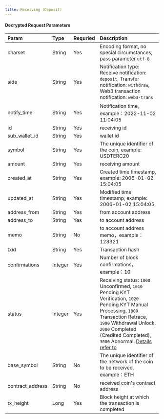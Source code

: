 ---
title: Receiving (Deposit)
---

#### Decrypted Request Parameters


| Param            | Type    | Requried | Description                                                  |
| :--------------- | :------ | :------- | :----------------------------------------------------------- |
| charset          | String  | Yes      | Encoding format, no special circumstances, pass parameter `utf-8` |
| side             | String  | Yes      | Notification type: Receive notification: `deposit`, Transfer notification: `withdraw`, Web3 transaction notification: `web3-trans` |
| notify_time      | String  | Yes      | Notification time，example：2022-11-02 11:04:05              |
| id               | String  | Yes      | receiving id                                                 |
| sub_wallet_id    | String  | Yes      | wallet id                                                |
| symbol           | String  | Yes      | The unique identifier of the coin, example: USDTERC20        |
| amount           | String  | Yes      | receiving amount                                             |
| created_at       | String    | Yes      | Created time timestamp, example: 2006-01-02 15:04:05         |
| updated_at       | String    | Yes      | Modified time timestamp, example: 2006-01-02 15:04:05        |
| address_from     | String  | Yes      | from account address                                         |
| address_to       | String  | Yes      | to account address                                           |
| memo             | String  | No       | to account address memo，example：123321                     |
| txid             | String  | Yes      | Transaction hash                                             |
| confirmations    | Integer | Yes      | Number of block confirmations，example：10                   |
| status           | Integer | Yes      | Receiving status: `1000` Unconfirmed, `1010` Pending KYT Verification, `1020` Pending KYT Manual Processing, `1800` Transaction Retrace, `1900` Withdrawal Unlock, `2000` Completed (Credited Completed), `3000` Abnormal. [Details refer to](/help-center/manage-mpc/transaction/transfer#iii) |
| base_symbol      | String  | No       | The unique identifier of the network of the coin to be received, example：ETH |
| contract_address | String  | No       | received coin's contract address                             |
| tx_height        | Long   |Yes   | Block height at which the transaction is completed |

